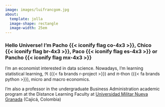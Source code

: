 ---
image: images/luifrancgom.jpg
about: 
  template: jolla
  image-shape: rectangle
  image-width: 25em
---

### Hello Universe! I'm Pacho {{< iconify flag co-4x3 >}}, Chico {{< iconify flag br-4x3 >}}, Paco {{< iconify flag es-4x3 >}} or Pancho {{< iconify flag mx-4x3 >}}

I'm an economist interested in data science. Nowadays, I'm learning statistical learning, $\Re$ ({{< fa brands r-project >}}) and $\pi$-thon ({{< fa brands python >}}), micro and macro economics.

I'm also a professor in the undergraduate Business Administration academic program at the Distance Learning Faculty at <a href="https://www.umng.edu.co/inicio" target="_blank" rel="noopener noreferrer">Universidad Militar Nueva Granada</a> (Cajicá, Colombia)
